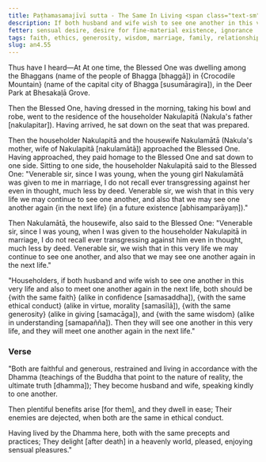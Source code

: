 ```yaml
---
title: Paṭhamasamajīvī sutta - The Same In Living <span class="text-sm">(First)</span>
description: If both husband and wife wish to see one another in this very life and also to meet one another again in the next life, both should be alike in faith, ethical conduct, giving, and wisdom.
fetter: sensual desire, desire for fine-material existence, ignorance
tags: faith, ethics, generosity, wisdom, marriage, family, relationships, benefits, ease, enemies, ethical conduct, virtue, confidence, giving, precepts, practices, Dhamma, heavenly world, sensual pleasures, an, an4
slug: an4.55
---
```


Thus have I heard—At At one time, the Blessed One was dwelling among the Bhaggans (name of the people of Bhagga [bhaggā]) in \{Crocodile Mountain} (name of the capital city of Bhagga [susumāragira]), in the Deer Park at Bhesakaḷā Grove.

Then the Blessed One, having dressed in the morning, taking his bowl and robe, went to the residence of the householder Nakulapitā (Nakula's father [nakulapitar]). Having arrived, he sat down on the seat that was prepared.

Then the householder Nakulapitā and the housewife Nakulamātā (Nakula's mother, wife of Nakulapitā [nakulamātā]) approached the Blessed One. Having approached, they paid homage to the Blessed One and sat down to one side. Sitting to one side, the householder Nakulapitā said to the Blessed One: "Venerable sir, since I was young, when the young girl Nakulamātā was given to me in marriage, I do not recall ever transgressing against her even in thought, much less by deed. Venerable sir, we wish that in this very life we may continue to see one another, and also that we may see one another again \{in the next life} (in a future existence [abhisamparāyaṃ])."

Then Nakulamātā, the housewife, also said to the Blessed One: "Venerable sir, since I was young, when I was given to the householder Nakulapitā in marriage, I do not recall ever transgressing against him even in thought, much less by deed. Venerable sir, we wish that in this very life we may continue to see one another, and also that we may see one another again in the next life."

"Householders, if both husband and wife wish to see one another in this very life and also to meet one another again in the next life, both should be \{with the same faith} (alike in confidence [samasaddha]), \{with the same ethical conduct} (alike in virtue, morality [samasīlā]), \{with the same generosity} (alike in giving [samacāga]), and \{with the same wisdom} (alike in understanding [samapañña]). Then they will see one another in this very life, and they will meet one another again in the next life."

### Verse

"Both are faithful and generous,
restrained and living in accordance with the Dhamma (teachings of the Buddha that point to the nature of reality, the ultimate truth [dhamma]);
They become husband and wife,
speaking kindly to one another.

Then plentiful benefits arise [for them],
and they dwell in ease;
Their enemies are dejected,
when both are the same in ethical conduct.

Having lived by the Dhamma here,
both with the same precepts and practices;
They delight [after death] in a heavenly world,
pleased, enjoying sensual pleasures."